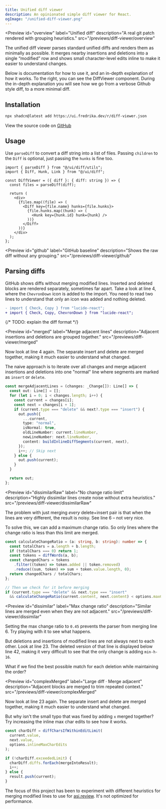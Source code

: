 ```yaml
---
title: Unified diff viewer
description: An opinionated simple diff viewer for React. 
ogImage: "/unified-diff-viewer.png"
---
```



<Preview
  id="overview"
  label="Unified diff"
  description="A real git patch rendered with grouping heuristics."
  src="/previews/diff-viewer/overview"
>
The unified diff viewer parses standard unified diffs and renders them as minimally as possible. It merges nearby insertions and deletions into a single “modified” row and shows small character-level edits inline to make it easier to understand changes.  

Below is documentation for how to use it, and an in-depth explanation of how it works. To the right, you can see the DiffViewer component. During the in-depth explanation you will see how we go from a verbose Github style diff, to a more minimal diff.
</Preview>


## Installation

```bash
npx shadcn@latest add https://ui.fredrika.dev/r/diff-viewer.json
```

View the source code on [GitHub](https://github.com/fredrikalindh/ui/tree/main/registry/ui/diff)

## Usage

Use `parseDiff` to convert a diff string into a list of files. Passing `children` to the `Diff` is optional, just passing the `hunks` is fine too.

```tsx
import { parseDiff } from "@/ui/diff/utils";
import { Diff, Hunk, Link } from "@/ui/diff";

const DiffViewer = ({ diff }: { diff: string }) => {
  const files = parseDiff(diff);

  return (
    <div>
      {files.map((file) => (
        <Diff key={file.name} hunks={file.hunks}>
          {file.hunks.map((hunk) => (
            <Hunk key={hunk.id} hunk={hunk} />
          ))}
        </Diff>
      ))}
    </div>
  );
};
```

<Preview
  id="github"
  label="GitHub baseline"
  description="Shows the raw diff without any grouping."
  src="/previews/diff-viewer/github"
>
## Parsing diffs
GitHub shows diffs without merging modified lines. Inserted and deleted blocks are rendered separately, sometimes far apart. 
Take a look at line 4, where the `ChevronDown` icon is added to the import. You need to read two lines to understand that only an icon was added and nothing deleted.

```diff
- import { Check, Copy } from "lucide-react";
+ import { Check, Copy, ChevronDown } from "lucide-react";
```
{/* TODO: explain the diff format */}
</Preview>

<Preview
  id="merged"
  label="Merge adjacent lines"
  description="Adjacent insertions and deletions are grouped together."
  src="/previews/diff-viewer/merged"
>
Now look at line 4 again. The separate insert and delete are merged together, making it much easier to understand what changed. 

The naive approach is to iterate over all changes and merge adjacent insertions and deletions into one "normal" line where segments are marked as `insert` or `delete`.

```ts
const mergeAdjacentLines = (changes: _Change[]): Line[] => {
  const out: Line[] = [];
  for (let i = 0; i < changes.length; i++) {
    const current = changes[i];
    const next = changes[i + 1];
    if (current.type === "delete" && next?.type === "insert") {
      out.push({
        ...current,
        type: "normal",
        isNormal: true,
        oldLineNumber: current.lineNumber,
        newLineNumber: next.lineNumber,
        content: buildInlineDiffSegments(current, next),
      });
      i++; // Skip next
    } else {
      out.push(current);
    }
  }

  return out;
};
```

</Preview>

<Preview
  id="dissimilarRaw"
  label="No change ratio limit"
  description="Highly dissimilar lines create noise without extra heuristics."
  src="/previews/diff-viewer/dissimilarRaw"
>
The problem with just merging *every* delete+insert pair is that when the lines are very different, the result is noisy. See line 6 – not very nice. 

To solve this, we can add a maximum change ratio. So only lines where the change ratio is less than this limit are merged.

```ts
const calculateChangeRatio = (a: string, b: string): number => {
  const totalChars = a.length + b.length;
  if (totalChars === 0) return 1;
  const tokens = diffWords(a, b);
  const changedChars = tokens
    .filter((token) => token.added || token.removed)
    .reduce((sum, token) => sum + token.value.length, 0);
  return changedChars / totalChars;
};

// Then we check for it before merging
if (current.type === "delete" && next.type === "insert" 
  && calculateChangeRatio(current.content, next.content) < options.maxChangeRatio) { /* ... */ }
```
</Preview>

<Preview
  id="dissimilar"
  label="Max change ratio"
  description="Similar lines are merged even when they are not adjacent."
  src="/previews/diff-viewer/dissimilar"
>
Setting the max change ratio to `0.45` prevents the parser from merging line 6. Try playing with it to see what happens.

But deletions and insertions of modified lines are not always next to each other. Look at line 23. The deleted version of that line is displayed below line 42, making it very difficult to see that the only change is adding `min-h-16`.

What if we find the best possible match for each deletion while maintaining the order? 
</Preview>

<Preview
  id="complexMerged"
  label="Large diff · Merge adjacent"
  description="Adjacent blocks are merged to trim repeated context."
  src="/previews/diff-viewer/complexMerged"
>

Now look at line 23 again. The separate insert and delete are merged together, making it much easier to understand what changed. 

But why isn't the small typo that was fixed by adding `x` merged together? Try increasing the inline max char edits to see how it works.

```ts
const charDiff = diffCharsIfWithinEditLimit(
  current.value,
  next.value,
  options.inlineMaxCharEdits
);

if (!charDiff.exceededLimit) {
  charDiff.diffs.forEach(mergeIntoResult);
  i++;
} else {
  result.push(current);
}
```
</Preview>

The focus of this project has been to experiment with different heuristics for merging modified lines to use for [asi.review](https://asi.review). It's not optimized for performance.